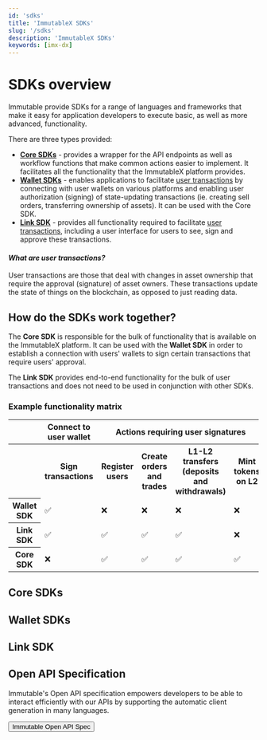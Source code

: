 ```yaml
---
id: 'sdks'
title: 'ImmutableX SDKs'
slug: '/sdks'
description: 'ImmutableX SDKs'
keywords: [imx-dx]
---
```


# SDKs overview

Immutable provide SDKs for a range of languages and frameworks that make it easy for application developers to execute basic, as well as more advanced, functionality.

There are three types provided:
* **[Core SDKs](#core-sdks)** - provides a wrapper for the API endpoints as well as workflow functions that make common actions easier to implement. It facilitates all the functionality that the ImmutableX platform provides.
* **[Wallet SDKs](#wallet-sdks)** - enables applications to facilitate [user transactions](#what-are-user-transactions) by connecting with user wallets on various platforms and enabling user authorization (signing) of state-updating transactions (ie. creating sell orders, transferring ownership of assets). It can be used with the Core SDK.
* **[Link SDK](../main/guides/link-sdk/index.md)** - provides all functionality required to facilitate [user transactions](#what-are-user-transactions), including a user interface for users to see, sign and approve these transactions.

#### ***What are user transactions?***
User transactions are those that deal with changes in asset ownership that require the approval (signature) of asset owners. These transactions update the state of things on the blockchain, as opposed to just reading data.

## How do the SDKs work together?

The **Core SDK** is responsible for the bulk of functionality that is available on the ImmutableX platform. It can be used with the **Wallet SDK** in order to establish a connection with users' wallets to sign certain transactions that require users' approval.

The **Link SDK** provides end-to-end functionality for the bulk of user transactions and does not need to be used in conjunction with other SDKs.

### Example functionality matrix
<table>
    <tbody>
        <tr>
            <th></th>
            <th colspan="1">Connect to user wallet</th>
            <th colspan="4">Actions requiring user signatures</th>
            <th colspan="4">Actions not requiring user signatures</th>
        </tr>
        <tr>
            <th></th>
            <th>Sign transactions</th>
            <th>Register users</th>
            <th>Create orders and trades</th>
            <th>L1-L2 transfers (deposits and withdrawals)</th>
            <th>Mint tokens on L2</th>
            <th>Get list of assets</th>
            <th>Get orders</th>
            <th>Get trades</th>
            <th>Get user balances</th>
        </tr>
        <tr>
            <th>Wallet SDK</th>
            <td>✅</td>
            <td>❌</td>
            <td>❌</td>
            <td>❌</td>
            <td>❌</td>
            <td>❌</td>
            <td>❌</td>
            <td>❌</td>
            <td>❌</td>
        </tr>
        <tr>
            <th>Link SDK</th>
            <td>✅</td>
            <td>✅</td>
            <td>✅</td>
            <td>✅</td>
            <td>❌</td>
            <td>❌</td>
            <td>❌</td>
            <td>❌</td>
            <td>❌</td>        
        </tr>
        <tr>
            <th>Core SDK</th>
            <td>❌</td>
            <td>✅</td>
            <td>✅</td>
            <td>✅</td>
            <td>✅</td>
            <td>✅</td>
            <td>✅</td>
            <td>✅</td>
            <td>✅</td>
        </tr>
    </tbody>
</table>


## Core SDKs
<SdkButtonList sdks={coreSDKs} />

## Wallet SDKs
<SdkButtonList sdks={walletSDKs} />

## Link SDK
<SdkButtonList sdks={linkSDK} />

## Open API Specification

Immutable's Open API specification empowers developers to be able to interact efficiently with our APIs by supporting the automatic client generation in many languages.

<a href="https://github.com/immutable/imx-core-sdk/blob/main/openapi.json">
  <Button>
    Immutable Open API Spec <RightArrowIcon className={articleStyles.ctaIcon} />
  </Button>
</a>
